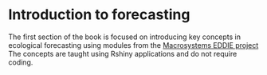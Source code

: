 # Introduction to forecasting

The first section of the book is focused on introducing key concepts in ecological forecasting using modules from the [Macrosystems EDDIE project](Macrosystem%20EDDIE%20project) The concepts are taught using Rshiny applications and do not require coding.
